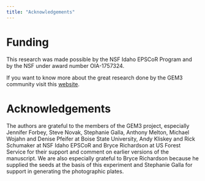 ```yaml
---
title: "Acknowledgements"
---
```


# Funding

This research was made possible by the NSF Idaho EPSCoR Program and by the NSF under award number OIA-1757324.

If you want to know more about the great research done by the GEM3 community visit this [website](https://www.idahogem3.org).

# Acknowledgements

The authors are grateful to the members of the GEM3 project, especially Jennifer Forbey, Steve Novak, Stephanie Galla, Anthony Melton, Michael Wojahn and Denise Pfeifer at Boise State University, Andy Kliskey and Rick Schumaker at NSF Idaho EPSCoR and Bryce Richardson at US Forest Service for their support and comment on earlier versions of the manuscript. We are also especially grateful to Bryce Richardson because he supplied the seeds at the basis of this experiment and Stephanie Galla for support in generating the photographic plates. 
